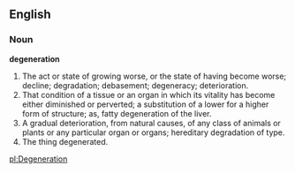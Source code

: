 ==English==

===Noun===

'''degeneration'''

#The act or state of growing worse, or the state of having become worse; decline; degradation; debasement; degeneracy; deterioration.
#That condition of a tissue or an organ in which its vitality has become either diminished or perverted; a substitution of a lower for a higher form of structure; as, fatty degeneration of the liver.
#A gradual deterioration, from natural causes, of any class of animals or plants or any particular organ or organs; hereditary degradation of type.
#The thing degenerated.

[[pl:Degeneration]]